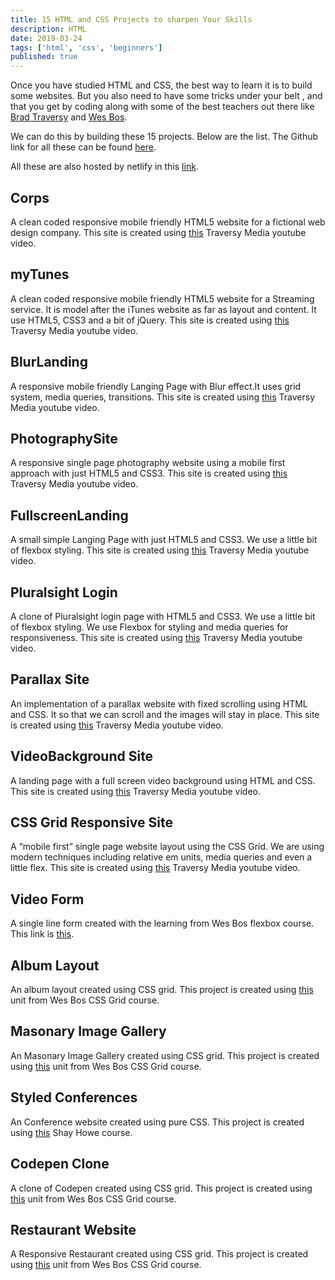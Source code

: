 ```yaml
---
title: 15 HTML and CSS Projects to sharpen Your Skills
description: HTML
date: 2019-03-24
tags: ['html', 'css', 'beginners']
published: true
---
```

Once you have studied HTML and CSS, the best way to learn it is to build some websites. But you also need to have some tricks under your belt , and that you get by coding along with some of the best teachers out there like [Brad Traversy](https://www.youtube.com/channel/UC29ju8bIPH5as8OGnQzwJyA) and [Wes Bos](https://wesbos.com/).

We can do this by building these 15 projects. Below are the list. The Github link for all these can be found [here](https://github.com/nabendu82/WebDesigns).

All these are also hosted by netlify in this [link](https://jolly-kalam-23776e.netlify.com/).

## Corps

A clean coded responsive mobile friendly HTML5 website for a fictional web design company. This site is created using [this](https://www.youtube.com/watch?v=Wm6CUkswsNw&list=PLillGF-RfqbZTASqIqdvm1R5mLrQq79CU&index=3) Traversy Media youtube video.

## myTunes

A clean coded responsive mobile friendly HTML5 website for a Streaming service. It is model after the iTunes website as far as layout and content. It use HTML5, CSS3 and a bit of jQuery. This site is created using [this](https://www.youtube.com/watch?v=GJXXf3_dcng&t=177s) Traversy Media youtube video.

## BlurLanding

A responsive mobile friendly Langing Page with Blur effect.It uses grid system, media queries, transitions. This site is created using [this](https://www.youtube.com/watch?v=HZv8YHYUHTU&index=5&list=PLillGF-RfqbZTASqIqdvm1R5mLrQq79CU) Traversy Media youtube video.

## PhotographySite

A responsive single page photography website using a mobile first approach with just HTML5 and CSS3. This site is created using [this](https://www.youtube.com/watch?v=XsEnj-1hG2o&index=6&list=PLillGF-RfqbZTASqIqdvm1R5mLrQq79CU) Traversy Media youtube video.

## FullscreenLanding

A small simple Langing Page with just HTML5 and CSS3. We use a little bit of flexbox styling. This site is created using [this](https://www.youtube.com/watch?v=hVdTQWASliE&list=PLillGF-RfqbZTASqIqdvm1R5mLrQq79CU&index=9) Traversy Media youtube video.

## Pluralsight Login

A clone of Pluralsight login page with HTML5 and CSS3. We use a little bit of flexbox styling. We use Flexbox for styling and media queries for responsiveness. This site is created using [this](https://www.youtube.com/watch?v=wIx1O5Y5EB4&index=10&list=PLillGF-RfqbZTASqIqdvm1R5mLrQq79CU) Traversy Media youtube video.

## Parallax Site

An implementation of a parallax website with fixed scrolling using HTML and CSS. It so that we can scroll and the images will stay in place. This site is created using [this](https://www.youtube.com/watch?v=JttTcnidSdQ&index=11&list=PLillGF-RfqbZTASqIqdvm1R5mLrQq79CU) Traversy Media youtube video.

## VideoBackground Site

A landing page with a full screen video background using HTML and CSS. This site is created using [this](https://www.youtube.com/watch?v=Xy3GlrddZFI&list=PLillGF-RfqbZTASqIqdvm1R5mLrQq79CU&index=33) Traversy Media youtube video.

## CSS Grid Responsive Site

A “mobile first” single page website layout using the CSS Grid. We are using modern techniques including relative em units, media queries and even a little flex. This site is created using [this](https://www.youtube.com/watch?v=M3qBpPw77qo&index=35&list=PLillGF-RfqbZTASqIqdvm1R5mLrQq79CU) Traversy Media youtube video.

## Video Form

A single line form created with the learning from Wes Bos flexbox course. This link is [this](https://courses.wesbos.com/account/access/5ae5513242c2397eec320e27/view/195971710).

## Album Layout

An album layout created using CSS grid. This project is created using [this](https://courses.wesbos.com/account/access/5ae5513242c2397eec320e27/view/195971710) unit from Wes Bos CSS Grid course.

## Masonary Image Gallery

An Masonary Image Gallery created using CSS grid. This project is created using [this](https://courses.wesbos.com/account/access/5aefd10bf8bd797afd2669c7/view/249560994) unit from Wes Bos CSS Grid course.

## Styled Conferences

An Conference website created using pure CSS. This project is created using [this](https://learn.shayhowe.com/html-css/) Shay Howe course.

## Codepen Clone

A clone of Codepen created using CSS grid. This project is created using [this](https://courses.wesbos.com/account/access/5aefd10bf8bd797afd2669c7/view/249565560) unit from Wes Bos CSS Grid course.

## Restaurant Website

A Responsive Restaurant created using CSS grid. This project is created using [this](https://courses.wesbos.com/account/access/5aefd10bf8bd797afd2669c7/view/249566909) unit from Wes Bos CSS Grid course.
